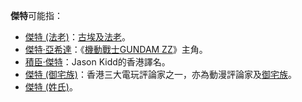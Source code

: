 '''傑特'''可能指：

*[[傑特_(法老)|傑特 (法老)]]：[[古埃及|古埃及]][[法老|法老]]。
*[[傑特·亞希達|傑特·亞希達]]：《[[機動戰士GUNDAM_ZZ|機動戰士GUNDAM ZZ]]》主角。
*[[贾森·基德|積臣·傑特]]：Jason Kidd的香港譯名。
*[[傑特_(御宅族)|傑特 (御宅族)]]：香港三大電玩評論家之一，亦為動漫評論家及[[御宅族|御宅族]]。
*[[傑特_(姓氏)|傑特 (姓氏)]]。

{{disambig|cat=二字人名消歧義}}
